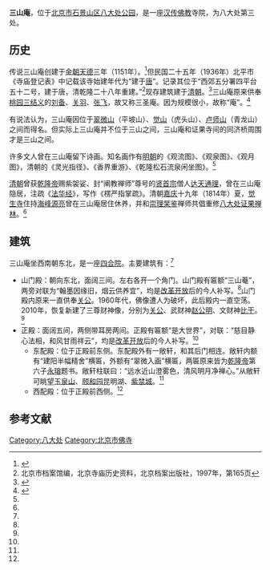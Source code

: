{{Coord|39.958149|116.18265|type:landmark_region:CN-11_source:GoogleMaps|display=title}}
{{文物保护单位
| 级别 = 省级
| 省区市 = 北京市
| 图片 = [[File:Erfang_in_Sanshan_An,_Badachu,_Beijing.jpg|250px]]<br><small>三山庵正殿的耳房</small>
| 名称 = 西山八大处——三山庵
| 编号 = 1-28
| 分类 = 古建筑
| 时代 = [[清|清]]
| 所在 = [[石景山区|石景山区]]八大处路3号
| 登录 = 1957年
}}

'''三山庵'''，位于[[北京市|北京市]][[石景山区|石景山区]][[八大处|八大处公园]]，是一座[[汉传佛教|汉传佛教]]寺院，为八大处第三处。

==历史==
传说三山庵创建于[[金朝|金朝]][[天德_(金朝)|天德]]三年（1151年）。<ref name=sanchu>{{Cite web |url=http://www.badachu.com.cn/garden/2_jingqu_3.asp |title=三处三山庵，北京八大处公园，于2015-01-04查阅 |accessdate=2015-01-04 |archive-date=2015-01-04 |archive-url=https://web.archive.org/web/20150104101350/http://www.badachu.com.cn/garden/2_jingqu_3.asp |dead-url=no }}</ref>但民国二十五年（1936年）北平市《寺庙登记表》中记载该寺始建年代为“建于[[唐朝|唐]]”。记录其位于“西郊五分署四平台五十二号，建于唐，清乾隆二十八年重建。”<ref>北京市档案馆编，北京寺庙历史资料，北京档案出版社，1997年，第165页</ref>现存建筑建于[[清朝|清朝]]。<ref name=qlw>{{Cite web |url=http://beijing.qianlong.com/3825/2010/07/02/135@5849696.htm |title=关了半个世纪 八大处财神殿周末迎客，千龙网，2010-07-02 |accessdate=2015-01-04 |archive-date=2015-06-02 |archive-url=https://web.archive.org/web/20150602051820/http://beijing.qianlong.com/3825/2010/07/02/135%405849696.htm |dead-url=no }}</ref>三山庵原来供奉[[桃园三结义|桃园三结义]]的[[刘备|刘备]]、[[关羽|关羽]]、[[张飞|张飞]]，故又称三圣庵。因为规模很小，故称“庵”。<ref name=bhs>{{Cite web |url=http://www.baohuasi.org/gnews/2013616/2013616285208.html |title=八大处：寺庙林立的一方净土，宝华寺，2013-06-16 |accessdate=2015-01-04 |archive-date=2013-09-02 |archive-url=https://web.archive.org/web/20130902111606/http://www.baohuasi.org/gnews/2013616/2013616285208.html |dead-url=yes }}</ref>

有说法认为，三山庵因位于[[翠微山|翠微山]]（平坡山）、[[觉山|觉山]]（虎头山）、[[卢师山|卢师山]]（青龙山）之间而得名。但实际上三山庵并不位于三山之间，三山庵和证果寺间的同济桥周围才是三山之间。

许多文人曾在三山庵留下诗画。知名画作有[[明朝|明朝]]的《观流图》、《观泉图》、《观月图》，清朝的《灵光指径》、《香界重游》、《乾隆松石流泉闲坐图》。<ref name=sanchu/>

[[清朝|清朝]]曾获[[乾隆帝|乾隆帝]]赐紫袈娑、封“阐教禅师”尊号的[[贤首宗|贤首宗]]僧人[[达天通理|达天通理]]，曾在三山庵隐居，注疏《[[法华经|法华经]]》，写作《楞严指掌疏》。清朝[[嘉庆|嘉庆]]十九年（1814年）夏，[[大钟寺|觉生寺]]住持[[海峰源亮|海峰源亮]]曾在三山庵居住休养，并和[[崇理杲鉴|崇理杲鉴]]禅师共倡重修[[八大处|八大处]][[证果寺_(北京)|证果禅林]]。<ref name=sanchu/>

==建筑==
三山庵坐西南朝东北，是一座[[四合院|四合院]]。主要建筑有：<ref name=sanchu/>
*山门殿：朝向东北，面阔三间。左右各开一个角门。山门殿有匾额“三山菴”，两旁对联为“翰墨因缘旧，烟云供养宜”，均是[[改革开放|改革开放]]后的今人补写。<ref name=sanchu/>山门殿内原来一直供奉[[关公|关公]]。1960年代，佛像遭人为破坏，此后殿内一直空荡。2010年，恢复新建了三尊财神像，分别为[[关公|关公]]、武财神[[赵公明|赵公明]]、文财神[[比干|比干]]。<ref name=qlw/>
*正殿：面阔五间，两侧带耳房两间。正殿有匾额“是大世界”，对联：“慈目静心法相，和风甘雨祥云”，均是[[改革开放|改革开放]]后的今人补写。<ref name=sanchu/>
**东配殿：位于正殿前东侧。东配殿外有一敞轩，和其后门相连。敞轩内额有“建阳半幅精舍”横匾，外额有“翠微入画”横匾，两匾原来皆为[[乾隆帝|乾隆帝]]第六子[[永瑢|永瑢]]题书。敞轩柱联曰：“远水近山澄雾色，清风明月净禅心。”从敞轩可眺望[[玉泉山|玉泉山]]、[[颐和园|颐和园]]昆明湖、[[北京故宫|紫禁城]]。<ref name=sanchu/>
**西配殿：位于正殿前西侧。<ref name=sanchu/>

==参考文献==
{{reflist}}

{{北京市文物保护单位}}
[[Category:八大处|Category:八大处]]
[[Category:北京市佛寺|Category:北京市佛寺]]